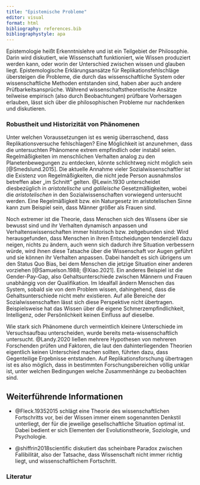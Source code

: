 ```yaml
---
title: "Epistemische Probleme"
editor: visual
format: html
bibliography: references.bib
bibliographystyle: apa
---
```


Epistemologie heißt Erkenntnislehre und ist ein Teilgebiet der Philosophie. Darin wird diskutiert, wie Wissenschaft funktioniert, wie Wissen produziert werden kann, oder worin der Unterschied zwischen wissen und glauben liegt. Epistemologische Erklärungsansätze für Replikationsfehlschläge übersteigen die Probleme, die durch das wissenschaftliche System oder wissenschaftliche Methoden entstanden sind, haben aber auch andere Prüfbarkeitsansprüche. Während wissenschaftstheoretische Ansätze teilweise empirisch (also durch Beobachtungen) prüfbare Vorhersagen erlauben, lässt sich über die philosophischen Probleme nur nachdenken und diskutieren.

### Robustheit und Historizität von Phänomenen

Unter welchen Voraussetzungen ist es wenig überraschend, dass Replikationsversuche fehlschlagen? Eine Möglichkeit ist anzunehmen, dass die untersuchten Phänomene extrem empfindlich oder instabil seien. Regelmäßigkeiten im menschlichen Verhalten analog zu den Planetenbewegungen zu entdecken, könnte schlichtweg nicht möglich sein [@Smedslund.2015]. Die aktuelle Annahme vieler Sozialwissenschaftler ist die Existenz von Regelmäßigkeiten, die nicht jede Person ausnahmslos betreffen aber „im Schnitt" gelten. @Lewin.1930 unterscheidet diesbezüglich in *aristotelische* und *galileische* Gesetzmäßigkeiten, wobei die *aristotelischen* in den Sozialwissenschaften vorwiegend untersucht werden. Eine Regelmäßigkeit bzw. ein Naturgesetz im aristotelischen Sinne kann zum Beispiel sein, dass Männer größer als Frauen sind.

Noch extremer ist die Theorie, dass Menschen sich des Wissens über sie bewusst sind und ihr Verhalten dynamisch anpassen und Verhaltenswissenschaften immer historisch bzw. zeitgebunden sind: Wird herausgefunden, dass Menschen in ihren Entscheidungen tendenziell dazu neigen, nichts zu ändern, auch wenn sich dadurch ihre Situation verbessern würde, wird ihnen diese Tatsache über die Wissenschaft vor Augen geführt und sie können ihr Verhalten anpassen. Dabei handelt es sich übrigens um den Status Quo Bias, bei dem Menschen die jetzige Situation einer anderen vorziehen [@Samuelson.1988; @Xiao.2021]. Ein anderes Beispiel ist die Gender-Pay-Gap, also Gehaltsunterschiede zwischen Männern und Frauen unabhängig von der Qualifikation. Im Idealfall ändern Menschen das System, sobald sie von dem Problem wissen, dahingehend, dass die Gehaltsunterschiede nicht mehr existieren. Auf alle Bereiche der Sozialwissenschaften lässt sich diese Perspektive nicht übertragen. Beispielsweise hat das Wissen über die eigene Schmerzempfindlichkeit, Intelligenz, oder Persönlichkeit keinen Einfluss auf dieselbe.

Wie stark sich Phänomene durch vermeintlich kleinere Unterschiede im Versuchsaufbau unterscheiden, wurde bereits meta-wissenschaftlich untersucht. @Landy.2020 ließen mehrere Hypothesen von mehreren Forschenden prüfen und Faktoren, die laut den dahinterliegenden Theorien eigentlich keinen Unterschied machen sollten, führten dazu, dass Gegenteilige Ergebnisse entstanden. Auf Replikationsforschung übertragen ist es also möglich, dass in bestimmten Forschungsbereichen völlig unklar ist, unter welchen Bedingungen welche Zusammenhänge zu beobachten sind.

## Weiterführende Informationen

-   @Fleck.19352015 schlägt eine Theorie des wissenschaftlichen Fortschritts vor, bei der Wissen immer einem sogenannten Denkstil unterliegt, der für die jeweilige gesellschaftliche Situation optimal ist. Dabei bedient er sich Elementen der Evolutionstheorie, Soziologie, und Psychologie.

-   @shiffrin2018scientific diskutiert das scheinbare Paradox zwischen Fallibilität, also der Tatsache, dass Wissenschaft nicht immer richtig liegt, und wissenschaftlichem Fortschritt.

### Literatur
